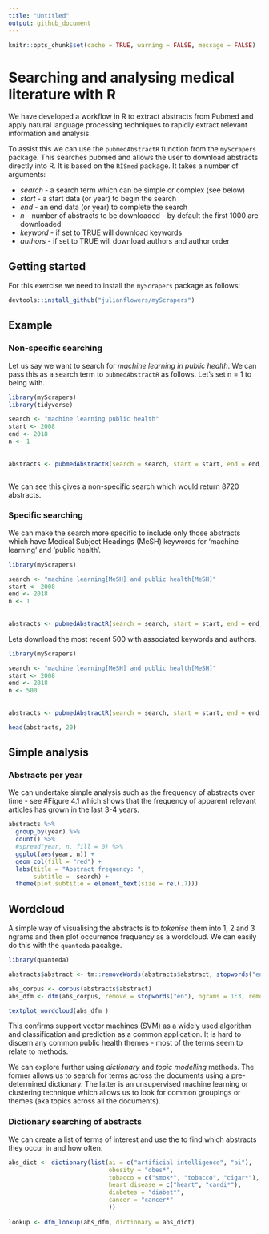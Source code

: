 ```yaml
---
title: "Untitled"
output: github_document
---
```


```r

knitr::opts_chunk$set(cache = TRUE, warning = FALSE, message = FALSE)

```


# Searching and analysing medical literature with R

We have developed a workflow in R to extract abstracts from Pubmed and apply natural language processing techniques to rapidly extract relevant information and analysis.

To assist this we can use the `pubmedAbstractR` function from the `myScrapers` package. This searches pubmed and allows the user to download abstracts directly into R. It is based on the `RISmed` package. It takes a number of arguments:

* *search* - a search term which can be simple or complex (see below)
* *start* - a start data (or year) to begin the search
* *end* - an end data (or year) to complete the search
* *n* - number of abstracts to be downloaded - by default the first 1000 are downloaded
* *keyword* - if set to TRUE will download keywords
* *authors* - if set to TRUE will download authors and author order

## Getting started

For this exercise we need to install the `myScrapers` package as follows:

```r

devtools::install_github("julianflowers/myScrapers")


```


## Example 

### Non-specific searching

Let us say we want to search for *machine learning in public health*. We can pass this as a search term to `pubmedAbstractR` as follows. Let's set n = 1 to being with.

```r

library(myScrapers)
library(tidyverse)

search <- "machine learning public health"
start <- 2008
end <- 2018
n <- 1
  
  
abstracts <- pubmedAbstractR(search = search, start = start, end = end, n = 1)



```

We can see this gives a non-specific search which would return 8720 abstracts.

### Specific searching

We can make the search more specific to include only those abstracts which have Medical Subject Headings (MeSH) keywords for 'machine learning' and 'public health'.

```r

library(myScrapers)

search <- "machine learning[MeSH] and public health[MeSH]"
start <- 2008
end <- 2018
n <- 1
  
  
abstracts <- pubmedAbstractR(search = search, start = start, end = end, n = 1)

```

Lets download the most recent 500 with associated keywords and authors.

```r

library(myScrapers)

search <- "machine learning[MeSH] and public health[MeSH]"
start <- 2008
end <- 2018
n <- 500
  
  
abstracts <- pubmedAbstractR(search = search, start = start, end = end, n = n, authors = TRUE, keyword = TRUE)

head(abstracts, 20)

```


## Simple analysis

### Abstracts per year

We can undertake simple analysis such as the frequency of abstracts over time - see #Figure 4.1 which shows that the frequency of apparent relevant articles has grown in the last 3-4 years.

```r

abstracts %>%
  group_by(year) %>%
  count() %>%
  #spread(year, n, fill = 0) %>%
  ggplot(aes(year, n)) +
  geom_col(fill = "red") +
  labs(title = "Abstract frequency: ", 
       subtitle =  search) +
  theme(plot.subtitle = element_text(size = rel(.7)))


```

## Wordcloud

A simple way of visualising the abstracts is to *tokenise* them into 1, 2 and 3 ngrams and then plot occurrence frequency as a wordcloud. We can easily do this with the `quanteda` pacakge.

```r

library(quanteda)

abstracts$abstract <- tm::removeWords(abstracts$abstract, stopwords("english"))

abs_corpus <- corpus(abstracts$abstract)
abs_dfm <- dfm(abs_corpus, remove = stopwords("en"), ngrams = 1:3, remove_punct = TRUE)

textplot_wordcloud(abs_dfm )


```

This confirms support vector machines (SVM) as a widely used algorithm and classification and prediction as a common application. It is hard to discern any common public health themes  - most of the terms seem to relate to methods.

We can explore further using *dictionary* and *topic modelling* methods. The former allows us to search for terms across the documents using a pre-determined dictionary. The latter is an unsupervised machine learning or clustering technique which allows us to look for common groupings or themes (aka topics across all the documents).

### Dictionary searching of abstracts

We can create a list of terms of interest and use the to find which abstracts they occur in and how often.


```r

abs_dict <- dictionary(list(ai = c("artificial intelligence", "ai"), 
                            obesity = "obes*", 
                            tobacco = c("smok*", "tobacco", "cigar*"), 
                            heart_disease = c("heart", "cardi*"), 
                            diabetes = "diabet*", 
                            cancer = "cancer*" 
                            ))
  
lookup <- dfm_lookup(abs_dfm, dictionary = abs_dict)

```

